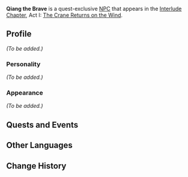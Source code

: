 {{Meta
<!-- Remove this template after adding the missing info -->
|missing_NPC_profile  = yes
}}
{{Character Infobox
|type             = Quest NPC
|image            = NPC Qiang the Brave.png
|region           = Liyue
|affiliation      = Treasure Hoarders
}}
'''Qiang the Brave''' is a quest-exclusive [[NPC]] that appears in the [[Interlude Chapter]], Act I: [[The Crane Returns on the Wind]].

==Profile==
<!-- detailed story/lore information goes here -->
''(To be added.)''

===Personality===
''(To be added.)''

===Appearance===
''(To be added.)''

==Quests and Events==
{{Quest Appearances}}

==Other Languages==
{{Other Languages|default_hidden = 1
|en      = Qiang the Brave
|zhs     = 阿强
|zhs_rm  = Ā Qiáng
|zht     = 阿強
|zht_rm  = Ā Qiáng
|ja      = 強
|ja_rm   = Kyou
|ko      = 강식
|ko_rm   = 
|es      = El Valiente Chiang
|fr      = Chiang
|ru      = Храбрый Цян
|th      = Qiang the Brave
|vi      = Qiang
|de      = Qiang der Starke
|id      = Qiang the Brave
|pt      = Qiang, o Corajoso
}}

==Change History==
{{Change History|2.4}}
<!--
==References==
{{Reflist}}-->